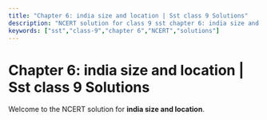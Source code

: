 ```yaml
---
title: "Chapter 6: india size and location | Sst class 9 Solutions"
description: "NCERT solution for class 9 sst chapter 6: india size and location."
keywords: ["sst","class-9","chapter 6","NCERT","solutions"]
---
```


# Chapter 6: india size and location | Sst class 9 Solutions

Welcome to the NCERT solution for **india size and location**.
